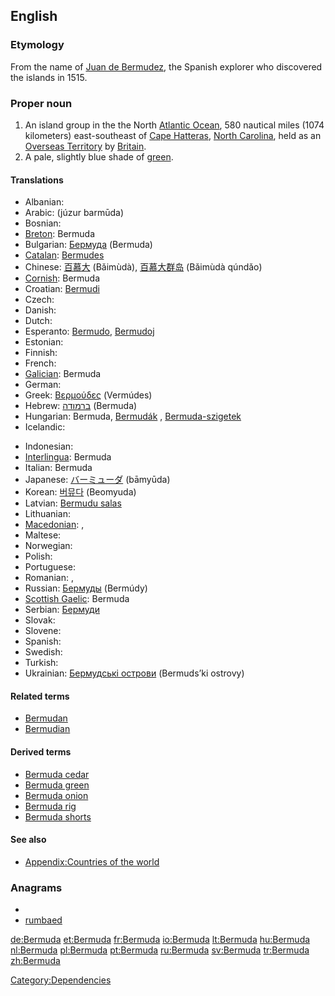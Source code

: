 {{also|bermuda}}
==English==

===Etymology===
From the name of [[w:Juan de Bermudez|Juan de Bermudez]], the Spanish explorer who discovered the islands in 1515.

===Proper noun===
{{wikipedia}}
{{en-proper noun}}

# An island group in the the North [[Atlantic Ocean]], 580 nautical miles (1074 kilometers) east-southeast of [[Cape Hatteras]], [[North Carolina]], held as an [[Overseas Territory]] by [[Britain]].
# A pale, slightly blue shade of [[green]].
#: {{color panel|7DD8C6}}

====Translations====
{{trans-top|island group}}
* Albanian: {{t-|sq|Bermuda|xs=Albanian}}
* Arabic: {{Arab|[[جزر برمودا]]}} (júzur barmūda) {{p}}
* Bosnian: {{t-|bs|Bermuda|f}}
* [[Breton]]: Bermuda
* Bulgarian: [[Бермуда]] (Bermuda) {{f}}
* [[Catalan]]: [[Bermudes]]
* Chinese: [[百慕大]] (Bǎimùdà), [[百慕大群岛]] (Bǎimùdà qúndǎo)
* [[Cornish]]: Bermuda
* Croatian: [[Bermudi]]
* Czech: {{t-|cs|Bermudy}}
* Danish: {{t-|da|Bermuda}}
* Dutch: {{t+|nl|Bermuda}}
* Esperanto: [[Bermudo]], [[Bermudoj]]
* Estonian: {{t+|et|Bermuda}}
* Finnish: {{t-|fi|Bermuda}}
* French: {{t+|fr|Bermudes|f|p}}
* [[Galician]]: Bermuda
* German: {{t+|de|Bermudas}}
* Greek: [[Βερμούδες]] (Vermúdes)
* Hebrew: [[ברמודה]] (Bermuda)
* Hungarian: Bermuda, [[Bermudák]] {{p}}, [[Bermuda-szigetek]] {{p}}
* Icelandic: {{t|is|Bermúda}}
{{trans-mid}}
* Indonesian: {{t-|id|Bermuda|xs=Indonesian}}
* [[Interlingua]]: Bermuda
* Italian: Bermuda {{f|p}}
* Japanese: [[バーミューダ]] (bāmyūda)
* Korean: [[버뮤다]] (Beomyuda)
* Latvian: [[Bermudu salas]]
* Lithuanian: {{t+|lt|Bermudai|xs=Lithuanian}}
* [[Macedonian]]: {{t|mk|Бермуди|f|p|tr=Bermúdi}},  {{t|mk|Бермуда|f|tr=Bermúda}}
* Maltese: {{t-|mt|Bermuda|xs=Maltese}}
* Norwegian: {{t-|no|Bermuda}}
* Polish: {{t+|pl|Bermudy|p}}
* Portuguese: {{t+|pt|Bermudas}}
* Romanian: {{t-|ro|Bermuda}}, {{t-|ro|Bermude|f}}
* Russian: [[Бермуды]] (Bermúdy) {{m|p}}
* [[Scottish Gaelic]]: Bermuda
* Serbian: [[Бермуди]]
* Slovak: {{t-|sk|Bermudy}}
* Slovene: {{t-|sl|Bermuda}}
* Spanish: {{t+|es|Bermudas|f|p}}
* Swedish: {{t+|sv|Bermuda}}
* Turkish: {{t+|tr|Bermuda}}
* Ukrainian: [[Бермудські острови]] (Bermuds’ki ostrovy) {{p}}
{{trans-bottom}}

====Related terms====
* [[Bermudan]]
* [[Bermudian]]

====Derived terms====
* [[Bermuda cedar]]
* [[Bermuda green]]
* [[Bermuda onion]]
* [[Bermuda rig]]
* [[Bermuda shorts]]

====See also====
* [[Appendix:Countries of the world]]

===Anagrams===
* {{alphagram|abdemru}}
* [[rumbaed#English|rumbaed]]

[[Category:Dependencies]]

[[de:Bermuda]]
[[et:Bermuda]]
[[fr:Bermuda]]
[[io:Bermuda]]
[[lt:Bermuda]]
[[hu:Bermuda]]
[[nl:Bermuda]]
[[pl:Bermuda]]
[[pt:Bermuda]]
[[ru:Bermuda]]
[[sv:Bermuda]]
[[tr:Bermuda]]
[[zh:Bermuda]]